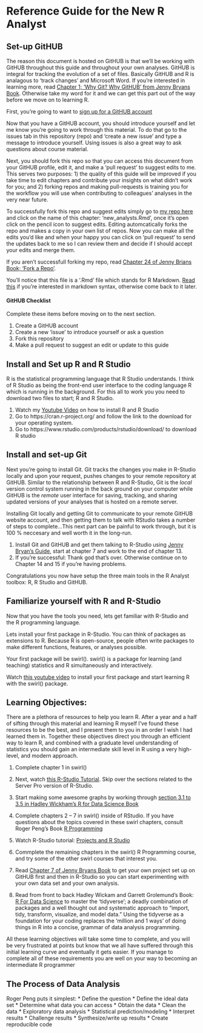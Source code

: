 # Reference Guide for the New R Analyst

## Set-up GitHUB

The reason this document is hosted on GitHUB is that we'll be working with GitHUB throughout this guide and throughout your own analyses. GitHUB is integral for tracking the evolution of a set of files. Basically GitHUB and R is analagous to 'track changes' and Microsoft Word. If you're interested in learning more, read [Chapter 1; 'Why Git? Why GitHUB' from Jenny Bryans Book](http://happygitwithr.com/big-picture.html#why-git). Otherwise take my word for it and we can get this part out of the way before we move on to learning R.

First, you're going to want to [sign up for a GitHUB account](https://github.com)

Now that you have a GitHUB account, you should introduce yourself and let me know you're going to work through this material. To do that go to the issues tab in this repository (repo) and 'create a new issue' and type a message to introduce yourself. Using issues is also a great way to ask questions about course material.

Next, you should fork this repo so that you can access this document from your GitHUB profile, edit it, and make a 'pull request' to suggest edits to me. This serves two purposes: 1) the quality of this guide will be improved if you take time to edit chapters and contribute your insights on what didn't work for you; and 2) forking repos and making pull-requests is training you for the workflow you will use when contributing to colleagues' analyses in the very near future. 

To successfully fork this repo and suggest edits simply go to [my repo here](https://github.com/Br-Johnson/Hakai-Data-Analyst) and click on the name of this chapter: 'new_analysts.Rmd', once it's open click on the pencil icon to suggest edits. Editing automcatically forks the repo and makes a copy in your own list of repos. Now you can make all the edits you'd like and when your happy you can click on 'pull request' to send the updates back to me so I can review them and decide if I should accept your edits and merge them.

If you  aren't successfull forking my repo, read [Chapter 24 of Jenny Brians Book; 'Fork a Repo'](http://happygitwithr.com/fork.html).

You'll notice that this file is a '.Rmd' file which stands for R  Markdown. [Read this](https://guides.github.com/features/mastering-markdown/) if you're interested in markdown syntax, otherwise come back to it later.

#### GitHUB Checklist
Complete these items before moving on to the next section.

1) Create a GitHUB account
2) Create a new 'issue' to introduce yourself or ask a question
3) Fork this repository
4) Make a pull request to suggest an edit or update to this guide

## Install and Set up R and R Studio

R is the statistical programming language that R Studio understands. I think of R Studio as being the front-end user interface to the coding language R which is running in the background. For this all to work you you need to download two files to start; R and R Studio.

1) Watch my [Youtube Video](https://youtu.be/G3kaguwW8yc) on how to install R and R Studio
2) Go to https://cran.r-project.org/ and follow the link to the download for your operating system.
3) Go to https://www.rstudio.com/products/rstudio/download/ to download R studio

## Install and set-up Git
Next you're going to install Git. Git tracks the changes you make in R-Studio locally and upon your request, pushes changes to your remote repository at GitHUB. Similar to the relationship between R and R-Studio, Git is the *local* version control system running in the back ground on your computer while GitHUB is the *remote* user interface for saving, tracking, and sharing updated versions of your analyses that is hosted on a remote server. 

Installing Git locally and getting Git to communicate to your remote GitHUB website account, and then getting them to talk with RStudio takes a number of steps to complete...This next part can be painful to work through, but it is 100 % neccesary and well worth it in the long-run.

1) Install Git and GitHUB and get them talking to R-Studio using [Jenny Bryan's Guide](http://happygitwithr.com/install-git.html), start at chapter 7 and work to the end of chapter 13.
2) If you're successful: Thank god that's over. Otherwise continue on to Chapter 14 and 15 if you're having problems.

Congratulations you now have setup the three main tools in the R Analyst toolbox: R, R Studio and GitHUB.

## Familiarize yourself with R and R-Studio
Now that you have the tools you need, lets get familiar with R-Studio and the R programming language.

Lets install your first package in R-Studio. You can think of packages as extensions to R. Because R is open-source, people often write packages to make different functions, features, or analyses possible. 

Your first package will be swirl(). swirl() is a package for learning (and teaching) statistics and R simultaneously and interactively.

Watch [this youtube video](https://youtu.be/0eiOi5i34rs) to install your first package and start learning R with the swirl() package. 

## Learning Objectives:
There are a plethora of resources to help you learn R. After a year and a half of sifting through this material and learning R myself I've found these resources to be the best, and I present them to you in an order I wish I had learned them in. Together these objectives direct you through an efficient way to learn R, and combined with a graduate level understanding of statistics you should gain an intermediate skill level in R using a very high-level, and modern approach.

1) Complete chapter 1 in swirl()

2) Next, watch [this R-Studio Tutorial](https://www.rstudio.com/resources/webinars/rstudio-essentials-webinar-series-part-1/). Skip over the sections related to the Server Pro version of R-Studio.

3) Start making some awesome graphs by working through [section 3.1 to 3.5 in Hadley Wickham's R for Data Science Book](http://r4ds.had.co.nz/data-visualisation.html)

4) Complete chapters 2 – 7 in swirl() inside of RStudio. If you have questions about the topics covered in these swirl chapters, consult Roger Peng's Book [R Programming](https://bookdown.org/rdpeng/rprogdatascience/)

5) Watch R-Studio tutorial: [Projects and R Studio](https://www.rstudio.com/resources/webinars/rstudio-essentials-webinar-series-managing-change-part-1/)

6) Commplete the remaining chapters in the swirl() R Programming course, and try some of the other swirl courses that interest you.

7) Read [Chapter 7 of Jenny Bryans Book](http://happygitwithr.com/new-github-first.html) to get your own project set up on GitHUB first and then in R-Studio so you can start experimenting with your own data set and your own analysis. 

8) Read from front to back Hadley Wickam and Garrett Grolemund's Book: [R For Data Science](http://r4ds.had.co.nz/) to master the 'tidyverse'; a deadly combination of packages and a well thought out and systematic approach to "import, tidy, transform, visualize, and model data." Using the tidyverse as a foundation for your coding replaces the 'million and 1 ways' of doing things in R into a concise, grammar of data analysis programming.

All these learning objectives will take some time to complete, and you will be very frustrated at points but know that we all have suffered through this initial learning curve and eventually it gets easier. If you manage to complete all of these requirements you are well on your way to becoming an intermediate R programmer

## The Process of Data Analysis
Roger Peng puts it simplest:
* Define the question
* Define the ideal data set
* Determine what data you can access
* Obtain the data
* Clean the data
* Exploratory data analysis
* Statistical prediction/modeling
* Interpret results
* Challenge results
* Synthesize/write up results
* Create reproducible code
